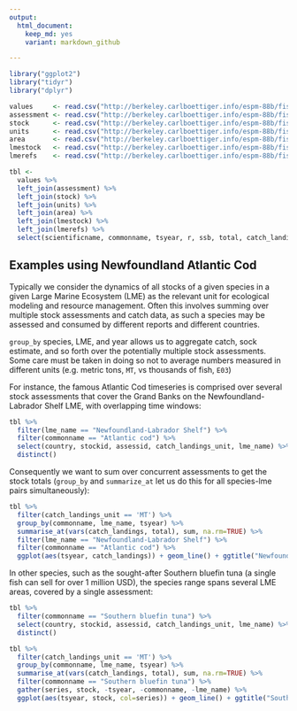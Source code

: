 ```yaml
---
output:
  html_document: 
    keep_md: yes
    variant: markdown_github

---
```

  
  
```r
library("ggplot2")
library("tidyr")
library("dplyr")
```

```r
values     <- read.csv("http://berkeley.carlboettiger.info/espm-88b/fish/data/values.csv")
assessment <- read.csv("http://berkeley.carlboettiger.info/espm-88b/fish/data/assessment.csv")
stock      <- read.csv("http://berkeley.carlboettiger.info/espm-88b/fish/data/stock.csv")
units      <- read.csv("http://berkeley.carlboettiger.info/espm-88b/fish/data/units.csv")
area       <- read.csv("http://berkeley.carlboettiger.info/espm-88b/fish/data/area.csv")
lmestock   <- read.csv("http://berkeley.carlboettiger.info/espm-88b/fish/data/lmestock.csv")
lmerefs    <- read.csv("http://berkeley.carlboettiger.info/espm-88b/fish/data/lmerefs.csv")
```


```r
tbl <-
  values %>%
  left_join(assessment) %>%
  left_join(stock) %>%
  left_join(units) %>%
  left_join(area) %>%
  left_join(lmestock) %>%
  left_join(lmerefs) %>%
  select(scientificname, commonname, tsyear, r, ssb, total, catch_landings, r_unit, ssb_unit, total_unit, catch_landings_unit, country, lme_name, lme_number, stockid, assessid)
```



## Examples using Newfoundland Atlantic Cod 

Typically we consider the dynamics of all stocks of a given species in a given Large Marine Ecosystem (LME) as the relevant unit for ecological modeling and resource management.  Often this involves summing over multiple stock assessments and catch data, as such a species may be assessed and consumed by different reports and different countries.

`group_by` species, LME, and year allows us to aggregate catch, sock estimate, and so forth over the potentially multiple stock assessments. Some care must be taken in doing so not to average numbers measured in different units (e.g. metric tons, `MT`, vs thousands of fish, `E03`)

For instance, the famous Atlantic Cod timeseries is comprised over several stock assessments that cover the Grand Banks on the Newfoundland-Labrador Shelf LME, with overlapping time windows:

```r
tbl %>%
  filter(lme_name == "Newfoundland-Labrador Shelf") %>%
  filter(commonname == "Atlantic cod") %>%
  select(country, stockid, assessid, catch_landings_unit, lme_name) %>%
  distinct()
```

Consequently we want to sum over concurrent assessments to get the stock totals (`group_by` and `summarize_at` let us do this for all species-lme pairs simultaneously):


```r
tbl %>%
  filter(catch_landings_unit == 'MT') %>%
  group_by(commonname, lme_name, tsyear) %>%
  summarise_at(vars(catch_landings, total), sum, na.rm=TRUE) %>%
  filter(lme_name == "Newfoundland-Labrador Shelf") %>%
  filter(commonname == "Atlantic cod") %>%
  ggplot(aes(tsyear, catch_landings)) + geom_line() + ggtitle("Newfoundland Atlantic cod") 
```


In other species, such as the sought-after Southern bluefin tuna (a single fish can sell for over 1 million USD), the species range spans several LME areas, covered by a single assessment:

```r
tbl %>%
  filter(commonname == "Southern bluefin tuna") %>% 
  select(country, stockid, assessid, catch_landings_unit, lme_name) %>%
  distinct()
```


```r
tbl %>%
  filter(catch_landings_unit == 'MT') %>%
  group_by(commonname, lme_name, tsyear) %>%
  summarise_at(vars(catch_landings, total), sum, na.rm=TRUE) %>%
  filter(commonname == "Southern bluefin tuna") %>% 
  gather(series, stock, -tsyear, -commonname, -lme_name) %>%
  ggplot(aes(tsyear, stock, col=series)) + geom_line() + ggtitle("Southern Bluefin Tuna") 
```


